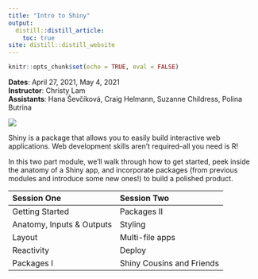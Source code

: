 ```yaml
---
title: "Intro to Shiny"
output:
  distill::distill_article:
    toc: true
site: distill::distill_website
---
```


```r
knitr::opts_chunk$set(echo = TRUE, eval = FALSE)

```
**Dates**: April 27, 2021, May 4, 2021  
**Instructor**: Christy Lam  
**Assistants**: Hana Ševčíková, Craig Helmann, Suzanne Childress, Polina Butrina


<div>
<div class="intro-logo">
![](https://raw.githubusercontent.com/rstudio/hex-stickers/master/thumbs/shiny.png)
</div>

Shiny is a package that allows you to easily build interactive web applications. Web development skills aren't required--all you need is R! 

In this two part module, we'll walk through how to get started, peek inside the anatomy of a Shiny app, and incorporate packages (from previous modules and introduce some new ones!) to build a polished product.
</div>


|Session One | Session Two|
|:------------|:------------|
|Getting Started| Packages II|
|Anatomy, Inputs & Outputs | Styling |
|Layout| Multi-file apps |
|Reactivity| Deploy |
|Packages I | Shiny Cousins and Friends|





